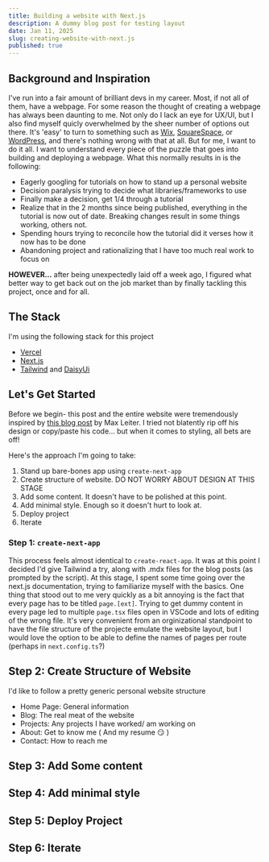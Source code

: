 ```yaml
---
title: Building a website with Next.js
description: A dummy blog post for testing layout
date: Jan 11, 2025
slug: creating-website-with-next.js
published: true
---
```



## Background and Inspiration

I've run into a fair amount of brilliant devs in my career. Most, if not all of them, have a webpage. 
For some reason the thought of creating a webpage has always been daunting to me. 
Not only do I lack an eye for UX/UI, but I also find myself quicly overwhelmed by the sheer number of options out there.
It's 'easy' to turn to something such as [Wix](https://www.wix.com/), [SquareSpace](https://www.squarespace.com/), or [WordPress](https://wordpress.com/), and there's nothing wrong
with that at all. But for me, I want to do it all. I want to understand every piece of the puzzle that goes into building and deploying a webpage.
What this normally results in is the following: 

- Eagerly googling for tutorials on how to stand up a personal website
- Decision paralysis trying to decide what libraries/frameworks to use
- Finally make a decision, get 1/4 through a tutorial
- Realize that in the 2 months since being published, everything in the tutorial is now out of date. Breaking changes result in some things working, others not.
- Spending hours trying to reconcile how the tutorial did it verses how it now has to be done
- Abandoning project and rationalizing that I have too much real work to focus on

**HOWEVER...** after being unexpectedly laid off a week ago, I figured what better way to get back out on the job market than by finally tackling this project, once and for all.

## The Stack

I'm using the following stack for this project

- [Vercel](https://vercel.com)
- [Next.js](https://nextjs.org)
- [Tailwind](https://tailwindcss.com) and [DaisyUi](https://daisyui.com)

## Let's Get Started

Before we begin- this post and the entire website were tremendously inspired by [this blog post](https://maxleiter.com/blog/build-a-blog-with-nextjs-13) by Max Leiter. 
I tried not blatently rip off his design or copy/paste his code... but when it comes to styling, all bets are off! 

Here's the approach I'm going to take:

1. Stand up bare-bones app using `create-next-app`
2. Create structure of website. DO NOT WORRY ABOUT DESIGN AT THIS STAGE
3. Add some content. It doesn't have to be polished at this point.
4. Add minimal style. Enough so it doesn't hurt to look at. 
5. Deploy project 
6. Iterate


### Step 1: `create-next-app`

This process feels almost identical to `create-react-app`. It was at this point I decided I'd give Tailwind a try, along with .mdx
files for the blog posts (as prompted by the script). At this stage, I spent some time going over the next.js documentation, trying to familiarize myself with the basics. One thing
that stood out to me very quickly as a bit annoying is the fact that every page has to be titled `page.[ext]`. Trying to get dummy content in every page led to 
multiple `page.tsx` files open in VSCode and lots of editing of the wrong file. It's very convenient from an orginizational standpoint to have the file structure of the projecte
emulate the website layout, but I would love the option to be able to define the names of pages per route (perhaps in `next.config.ts`?)

## Step 2: Create Structure of Website

I'd like to follow a pretty generic personal website structure 

- Home Page:  General information 
- Blog: The real meat of the website
- Projects: Any projects I have worked/ am working on
- About: Get to know me ( And my resume 😏 )
- Contact: How to reach me

## Step 3: Add Some content

## Step 4: Add minimal style

## Step 5: Deploy Project

## Step 6: Iterate 









